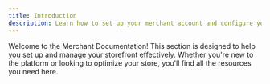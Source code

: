 ```yaml
---
title: Introduction
description: Learn how to set up your merchant account and configure your storefront.
---
```



Welcome to the Merchant Documentation! This section is designed to help you set up and manage your storefront effectively. Whether you're new to the platform or looking to optimize your store, you'll find all the resources you need here.

<CardGrid>
  <LinkCard
    noborder
    icon="seti:video"
    title="Multi-store setup"
    description="Learn how to build blocks and configure the storefront structure based on Edge Delivery Services (EDS)."
    link="/merchants/multistore/"
    rightIcon="right-arrow"
    target="_blank"
    rel="noopener noreferrer"
    aria-label="Link (opens in a new tab)"
  />
</CardGrid>
